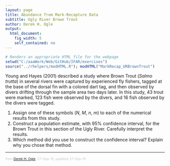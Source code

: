 ```yaml
---
layout: page
title: Abundance from Mark-Recapture Data
subtitle: Ugly River Brown Trout
author: Derek H. Ogle
output: 
  html_document: 
    fig_width: 5
    self_contained: no
---
```

```r
# Renders an appropriate HTML file for the webpage
setwd("C:/aaaWork/Web/GitHub/IFAR/exercises")
source("../rhelpers/modHTML.R"); modHTML("MarkRecap_URBrownTrout")
```

Young and Hayes (2001) described a study where Brown Trout (*Salmo trutta*) in several rivers were captured by experienced fly fishers, tagged at the base of the dorsal fin with a colored dart tag, and then observed by divers drifting through the sample area two days later.  In this study, 43 trout were marked, 123 fish were observed by the divers, and 16 fish observed by the divers were tagged.

1. Assign one of these symbols ($N$, $M$, $n$, $m$) to each of the numerical results from this study.
1. Construct a population estimate, with 95% confidence interval, for the Brown Trout in this section of the Ugly River.  Carefully interpret the results.
1. Which method did you use to construct the confidence interval?  Explain why you chose that method.

---
<p style="font-size: 0.75em; color: c6c6c6;">from <a href="http://derekogle.com">Derek H. Ogle</a>, 27-Sep-15, updated 27-Sep-15</p>

<style type="text/css">
ol ol { list-style-type: lower-alpha; }
</style>

